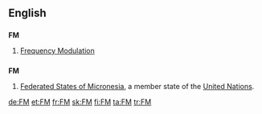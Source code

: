 {{see|fm|Fm|.fm}}
==English==

==={{initialism}}===
'''FM'''

# [[frequency modulation|Frequency Modulation]]

==={{abbreviation}}===
'''FM'''
#{{geography}} [[Federated States of Micronesia]], a member state of the [[United Nations]].

[[de:FM]]
[[et:FM]]
[[fr:FM]]
[[sk:FM]]
[[fi:FM]]
[[ta:FM]]
[[tr:FM]]